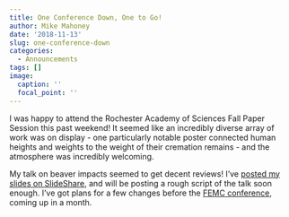 ```yaml
---
title: One Conference Down, One to Go!
author: Mike Mahoney
date: '2018-11-13'
slug: one-conference-down
categories:
  - Announcements
tags: []
image:
  caption: ''
  focal_point: ''
---
```

  
  
I was happy to attend the Rochester Academy of Sciences Fall Paper Session this past weekend! It seemed like an incredibly diverse array of work was on display - one particularly notable poster connected human heights and weights to the weight of their cremation remains - and the atmosphere was incredibly welcoming.

My talk on beaver impacts seemed to get decent reviews! I've [posted my slides on SlideShare](https://www.slideshare.net/MichaelMahoney83/beaver-foraging-preferences-and-impacts-on-forest-structure-ras), and will be posting a rough script of the talk soon enough. I've got plans for a few changes before the [FEMC conference](https://www.mikemahoney218.com/post/twofallconf2018/2018-10-23-two-fall-conferences/), coming up in a month.